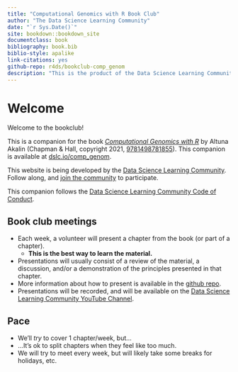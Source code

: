 ```yaml
--- 
title: "Computational Genomics with R Book Club"
author: "The Data Science Learning Community"
date: "`r Sys.Date()`"
site: bookdown::bookdown_site
documentclass: book
bibliography: book.bib
biblio-style: apalike
link-citations: yes
github-repo: r4ds/bookclub-comp_genom
description: "This is the product of the Data Science Learning Community's Computational Genomics with R Book Club."
---
```


# Welcome {-}

Welcome to the bookclub! 

This is a companion for the book [_Computational Genomics with R_](https://compgenomr.github.io/book/) by Altuna Akalin (Chapman & Hall, copyright 2021, [9781498781855](https://www.routledge.com/Computational-Genomics-with-R/Akalin/p/book/9781498781855)).
This companion is available at [dslc.io/comp_genom](https://dslc.io/comp_genom).

This website is being developed by the [Data Science Learning Community](https://dslc.io). Follow along, and [join the community](https://dslc.io/join) to participate.

This companion follows the [Data Science Learning Community Code of Conduct](https://dslc.io/conduct).

## Book club meetings {-}

- Each week, a volunteer will present a chapter from the book (or part of a chapter).
  - **This is the best way to learn the material.**
- Presentations will usually consist of a review of the material, a discussion, and/or a demonstration of the principles presented in that chapter.
- More information about how to present is available in the [github repo](https://github.com/r4ds/bookclub-comp_genom).
- Presentations will be recorded, and will be available on the [Data Science Learning Community YouTube Channel](https://dslc.io/youtube).

## Pace {-}

- We'll _try_ to cover 1 chapter/week, but...
- ...It's ok to split chapters when they feel like too much.
- We will try to meet every week, but will likely take some breaks for holidays, etc.
